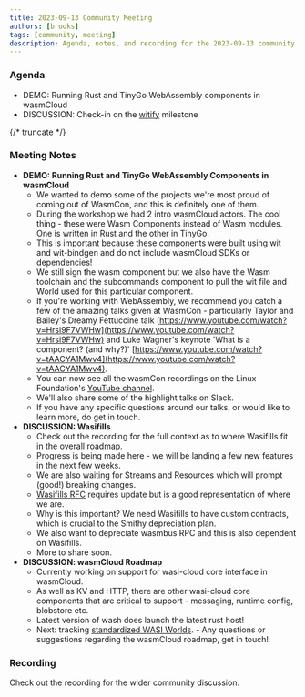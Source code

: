```yaml
---
title: 2023-09-13 Community Meeting
authors: [brooks]
tags: [community, meeting]
description: Agenda, notes, and recording for the 2023-09-13 community meeting
---
```



### Agenda

- DEMO: Running Rust and TinyGo WebAssembly components in wasmCloud
- DISCUSSION: Check-in on the [witify](https://github.com/wasmCloud/wasmCloud/milestone/6) milestone

{/* truncate */}

### Meeting Notes

- **DEMO: Running Rust and TinyGo WebAssembly Components in wasmCloud**
  - We wanted to demo some of the projects we're most proud of coming out of WasmCon, and this is definitely one of them.
  - During the workshop we had 2 intro wasmCloud actors. The cool thing - these were Wasm Components instead of Wasm modules. One is written in Rust and the other in TinyGo.
  - This is important because these components were built using wit and wit-bindgen and do not include wasmCloud SDKs or dependencies!
  - We still sign the wasm component but we also have the Wasm toolchain and the subcommands component to pull the wit file and World used for this particular component.
  - If you're working with WebAssembly, we recommend you catch a few of the amazing talks given at WasmCon - particularly Taylor and Bailey's Dreamy Fettuccine talk [https://www.youtube.com/watch?v=Hrsi9F7VWHw](https://www.youtube.com/watch?v=Hrsi9F7VWHw) and Luke Wagner's keynote 'What is a component? (and why?)' [https://www.youtube.com/watch?v=tAACYA1Mwv4](https://www.youtube.com/watch?v=tAACYA1Mwv4).
  - You can now see all the wasmCon recordings on the Linux Foundation's [YouTube channel](https://www.youtube.com/playlist?list=PLbzoR-pLrL6pdO2yYg4jAQAW3zd15CYO0).
  - We'll also share some of the highlight talks on Slack.
  - If you have any specific questions around our talks, or would like to learn more, do get in touch.
- **DISCUSSION: Wasifills**
  - Check out the recording for the full context as to where Wasifills fit in the overall roadmap.
  - Progress is being made here - we will be landing a few new features in the next few weeks.
  - We are also waiting for Streams and Resources which will prompt (good!) breaking changes.
  - [Wasifills RFC](https://github.com/wasmCloud/wasmCloud/issues/497) requires update but is a good representation of where we are.
  - Why is this important? We need Wasifills to have custom contracts, which is crucial to the Smithy depreciation plan.
  - We also want to depreciate wasmbus RPC and this is also dependent on Wasifills.
  - More to share soon.
- **DISCUSSION: wasmCloud Roadmap**
  - Currently working on support for wasi-cloud core interface in wasmCloud.
  - As well as KV and HTTP, there are other wasi-cloud core components that are critical to support - messaging, runtime config, blobstore etc.
  - Latest version of wash does launch the latest rust host!
  - Next: tracking [standardized WASI Worlds](https://github.com/wasmCloud/wasmCloud/milestone/8). - Any questions or suggestions regarding the wasmCloud roadmap, get in touch!

### Recording

Check out the recording for the wider community discussion.

<ReactPlayer url='https://www.youtube.com/watch?v=6teMfDOhZqU' controls />
